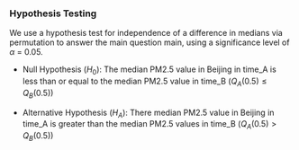 ### Hypothesis Testing

\label{sec:analysis}

We use a hypothesis test for independence of a difference in medians via permutation to answer the main question main, using a significance level of $\alpha$ = 0.05.

-   Null Hypothesis ($H_0$): The median PM2.5 value in Beijing in time_A is less than or equal to the median PM2.5 value in time_B ($Q_{A}(0.5) \leq Q_{B}(0.5)$)

-   Alternative Hypothesis ($H_A$): There median PM2.5 value in Beijing in time_A is greater than the median PM2.5 values in time_B ($Q_{A}(0.5) \gt Q_{B}(0.5)$)
